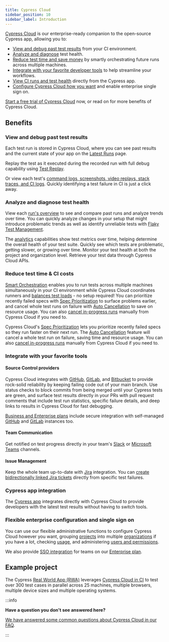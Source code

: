 ```yaml
---
title: Cypress Cloud
sidebar_position: 10
sidebar_label: Introduction
---
```


[Cypress Cloud](https://on.cypress.io/cloud) is our enterprise-ready companion
to the open-source Cypress app, allowing you to:

- [View and debug past test results](#View-and-debug-past-test-results) from your CI environment.
- [Analyze and diagnose](#Analyze-and-diagnose-test-health) test health.
- [Reduce test time and save money](#Reduce-test-time--CI-costs) by smartly
  orchestrating future runs across multiple machines.
- [Integrate with your favorite developer tools](#Integrate-with-your-favorite-tools)
  to help streamline your workflows.
- [View CI runs and test health](#Cypress-app-integration) directly from the
  Cypress app.
- [Configure Cypress Cloud how you want](#Flexible-enterprise-configuration-and-single-sign-on) and enable enterprise single sign on.

[Start a free trial of Cypress Cloud](/cloud/get-started/setup) now, or
read on for more benefits of Cypress Cloud.

## Benefits

### View and debug past test results

Each test run is stored in Cypress Cloud, where you can see past results and the
current state of your app on the [Latest Runs](/cloud/features/recorded-runs) page.

Replay the test as it executed during the recorded run with full debug capability using [<Logo src="/img/cloud/features/test-replay/replay-icon.svg" /> Test Replay](/cloud/features/test-replay).

Or view each test's
[command logs, screenshots, video replays, stack traces, and CI logs](/cloud/features/recorded-runs#Test-detail-sidebar).
Quickly identifying a test failure in CI is just a click away.

<DocsVideo src="https://vimeo.com/806005654" />

### Analyze and diagnose test health

View each [run's overview](/cloud/features/recorded-runs#Overview-tab) to see and compare
past runs and analyze trends over time. You can quickly analyze changes in your
setup that might introduce problematic trends as well as identify unreliable
tests with [Flaky Test Management](/cloud/features/flaky-test-management).

<DocsVideo src="https://vimeo.com/806900039" />

The [analytics](/cloud/features/analytics/overview) capabilities show test metrics over time,
helping determine the overall health of your test suite. Quickly see which tests
are problematic, getting slower, or growing over time. Monitor your test health at both
the project and organization level. Retrieve your test data through Cypress Cloud APIs.

<DocsImage
  src="/img/cloud/features/analytics/analytics-runstatus.png"
  alt="Analytics run status"
/>

<DocsImage
  src="/img/cloud/features/analytics/enterprise-reporting-usage-report.png"
  alt="Analytics organization usage"
/>

### Reduce test time & CI costs

[Smart Orchestration](/cloud/features/smart-orchestration/overview) enables you to run
tests across multiple machines simultaneously in your CI environment while
Cypress Cloud coordinates runners and
[balances test loads](/cloud/features/smart-orchestration/load-balancing#Balance-strategy) -
no setup required! You can prioritize recently failed specs with
[Spec Prioritization](/cloud/features/smart-orchestration/spec-prioritization) to
surface problems earlier, and cancel whole test runs on failure with
[Auto Cancellation](/cloud/features/smart-orchestration/run-cancellation) to save
on resource usage. You can also
[cancel in-progress runs](/cloud/features/recorded-runs#Run-cancellation) manually
from Cypress Cloud if you need to.

<DocsImage
  src="/img/cloud/get-started/introduction/orchestration-diagram.png"
  alt="Diagram comparing serial and parallel test configurations"
/>

Cypress Cloud's
[Spec Prioritization](/cloud/features/smart-orchestration/spec-prioritization)
lets you prioritize recently failed specs so they run faster on their next run.
The [Auto Cancellation](/cloud/features/smart-orchestration/run-cancellation)
feature will cancel a whole test run on failure, saving time and resource usage.
You can also [cancel in-progress runs](/cloud/features/recorded-runs#Run-cancellation)
manually from Cypress Cloud if you need to.

### Integrate with your favorite tools

#### Source Control providers

Cypress Cloud integrates with [GitHub](/cloud/integrations/source-control/github),
[GitLab](/cloud/integrations/source-control/gitlab), and
[Bitbucket](/cloud/integrations/source-control/bitbucket) to provide rock-solid
reliability by keeping failing code out of your main branch. Use status checks
to block commits from being merged until your Cypress tests are green, and
surface test results directly in your PRs with pull request comments that
include test run statistics, specific failure details, and deep links to results
in Cypress Cloud for fast debugging.

[Business and Enterprise plans](https://www.cypress.io/pricing/) include secure
integration with self-managed
[GitHub](https://docs.github.com/en/enterprise-server@3.5/admin/overview/about-github-enterprise-server)
and [GitLab](https://docs.gitlab.com/ee/subscriptions/self_managed/) instances
too.

<DocsImage
  src="/img/cloud/integrations/github/status-checks-per-spec.jpg"
  alt="Status checks per spec"
/>

#### Team Communication

Get notified on test progress directly in your team's
[Slack](/cloud/integrations/slack) or
[Microsoft Teams](/cloud/integrations/teams) channels.

<DocsImage
  src="/img/cloud/integrations/slack/cypress-slack-integration-channel-feed.jpg"
  alt="Cypress notification feed in Slack channel"
  width={560}
/>

#### Issue Management

Keep the whole team up-to-date with [Jira](/cloud/integrations/jira)
integration. You can
[create bidirectionally linked Jira tickets](/cloud/integrations/jira#Creating-a-Jira-issue-for-a-test-case)
directly from specific test failures.

### Cypress app integration

The [Cypress app](/cloud/features/recorded-runs#Cypress-App) integrates directly with
Cypress Cloud to provide developers with the latest test results without having
to switch tools.

<DocsImage
  src="/img/app/core-concepts/cypress-app/debug-page.png"
  alt="Debug"
/>

### Flexible enterprise configuration and single sign on

You can use our flexible administrative functions to configure Cypress Cloud however you want, grouping
[projects](/cloud/account-management/projects) into multiple
[organizations](/cloud/account-management/organizations) if you have a
lot, checking [usage](/cloud/account-management/billing-and-usage), and
administering
[users and permissions](/cloud/account-management/users#User-roles).

We also provide [SSO integration](/cloud/account-management/enterprise-sso)
for teams on our [Enterprise plan](https://www.cypress.io/pricing/).

## Example project

The Cypress
[Real World App (RWA)](https://github.com/cypress-io/cypress-realworld-app)
leverages [Cypress Cloud in CI](https://cloud.cypress.io/projects/7s5okt) to
test over 300 test cases in parallel across 25 machines, multiple browsers,
multiple device sizes and multiple operating systems.

:::info

<strong>Have a question you don't see answered here?</strong>

[We have answered some common questions about Cypress Cloud in our FAQ](/cloud/faq).

:::

